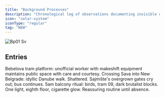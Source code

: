 ```yaml
---
title: "Background Processes"
description: "Chronological log of observations documenting invisible operations, inheritance patterns, and legacy system behaviours."
icon: "solar-system"
iconType: "regular"
tag: "NEW"
---
```


![Bp01 Sv](/images/bp01.svg)

## Entries

<Columns cols={2}>
  <Card title="maintenance-protocol" icon="solar-system" iconType="regular" href="/bp-01/maintenance-protocol-20251004" cta="View">
    Bebelova tram platform: unofficial worker with makeshift equipment maintains public space with care and courtesy.
  </Card>
  <Card title="crossing-into-new-belgrade" icon="solar-system" iconType="regular" href="/bp-01/crossing-into-new-belgrade" cta="View">
    Crossing Sava into New Belgrade: idyllic Danube walk. Shattered. Sajmište's overgrown gates cry out; bus continues.
  </Card>
  <Card title="morning-routine" icon="solar-system" iconType="regular" href="/bp-01/morning-routine" cta="View">
    5am balcony ritual: birds, tram 09, dark brutalist blocks. One light, eighth floor, cigarette glow. Reassuring routine until absence.
  </Card>
</Columns>

## 
